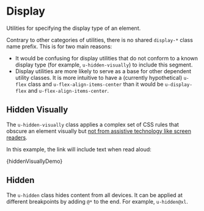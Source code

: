 
<Meta title="Utilities/Display" />

# Display

Utilities for specifying the display type of an element.

Contrary to other categories of utilities, there is no shared `display-*` class name prefix. This is for two main reasons:

- It would be confusing for display utilities that do not conform to a known display type (for example, `u-hidden-visually`) to include this segment.
- Display utilities are more likely to serve as a base for other dependent utility classes. It is more intuitive to have a (currently hypothetical) `u-flex` class and `u-flex-align-items-center` than it would be `u-display-flex` and `u-flex-align-items-center`.

## Hidden Visually

The `u-hidden-visually` class applies a complex set of CSS rules that obscure an element visually but [not from assistive technology like screen readers](https://cloudfour.com/thinks/see-no-evil-hidden-content-and-accessibility/#showing-additional-content-for-screen-readers).

In this example, the link will include text when read aloud:

<Preview>
  <Story name="Hidden Visually">{hiddenVisuallyDemo}</Story>
</Preview>

## Hidden

The `u-hidden` class hides content from all devices. It can be applied at different breakpoints by adding `@*` to the end. For example, `u-hidden@xl`.
